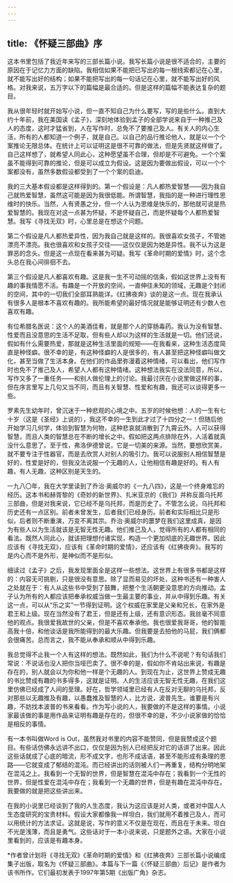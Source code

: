 ```yaml
---
---
---
```

title: 《怀疑三部曲》序
---

这本书里包括了我近年来写的三部长篇小说。我写长篇小说是很不适合的，主要的原因在于记忆力方面的缺陷。我相信如果不能把已写出的每一根线索都记在心里，就不能写出好的结构；如果不能把写出的每一句话记在心里，就不能写出好的风格。对我来说，五万字以下的篇幅是最合适的。但是这样的篇幅不能表达复杂的题目。

我从很年轻时就开始写小说，但一直不知自己为什么要写，写的是些什么。直到大约十年前，我在美国读《孟子》，深刻地体验到孟子的全部学说来自于一种推己及人的态度，这时才猛省到，人在写作时，总免不了要推己及人。有关人的内心生活，所有的人都知道一个例子，就是自己。以自己的品行推论他人，就是以一个个案推论无限总体。在统计上可以证明这是很不可靠的做法，但是先贤就这样做了。自己这样想了，就希望人同此心，这种愿望虽不合理，但却是不可避免。一个个案虽不能得到可靠的推论，但是可以成立为假设。这是因为要做出假设，可以一个个案都没有，虽然多数假设都受到了一个个案的启迪。

我的三大基本假设都是这样得到的。第一个假设是：凡人都热爱智慧——因为我自己就热爱智慧，虽然这可能是因为我很低能。所谓智慧，我指的是一种进行理性思维时的快乐。当然，人有贤愚之分，但一个人认为思维是快乐的，那他就可说是热爱智慧的。我现在对这一点甚为怀疑，不是怀疑自己，而是怀疑每个人都热爱智慧。我写《寻找无双》时，心里总是在想这个问题。

第二个假设是凡人都热爱异性，因为我自己就是这样的。我很喜欢女孩子，不管她漂亮不漂亮。我也很喜欢和女孩子交往——这仅仅是因为她是异性。我不认为这是罪恶的念头。但是这一点现在看来甚为可疑。我写《革命时期的爱情》时，这个念头总在我心间徘徊不去。

第三个假设是凡人都喜欢有趣。这是我一生不可动摇的信条，假如这世界上没有有趣的事我情愿不活。有趣是一个开放的空间，一直伸往未知的领域，无趣是个封闭的空间，其中的一切我们全部耳熟能详。《红拂夜奔》谈的是这一点。现在我承认有很多人是根本不喜欢有趣的。我所能希望的最好情况就是能够证明还有少数人也喜欢有趣。

有位希腊名医说：这个人的美酒佳肴，就是那个人的穿肠毒药。我认为没有智慧、性爱而且没意思的生活不足取，但有些人却以为这样的生活就是一切。他们还说，假如有什么需要热爱，那就是这种生活里面的规矩——在我看来，这种生活态度简直是种怪癖。很不幸的是，有这种怪癖的人是很多的，有人甚至把这种怪癖叫做文化，甚至当做了生活本身。在他们的作品里弥漫着这种情绪，可以看出，他们写作时也免不了推己及人，希望人人都有这种情绪。这种想法我实在没法同意，所以，写作又多了一重任务——和别人做伦理上的讨论。我最讨厌在小说里做这样的事，但在序言里写上几句又当不同，而且有关智慧、性爱和有趣，我还可以谈得更多一些。

罗素先生幼年时，曾沉迷于一种悲观的心境之中。五岁的时候他想：人的一生有七十岁（这是《圣经》上说的），我这不幸的一生到此才过了十四分之一！但随后他开始学习几何学，体验到智慧为何物，这种悲哀就消散到了九霄云外。人可以获得智慧，而且人类的智慧总在不断的增长之中。假如把这两点排除在外，人活着就真没什么意思了。至于性，弗洛伊德曾说，它是一切美的来源。当然，要想欣赏美，就不要专注于性器官，而是去欣赏人对别人的吸引力。我可以说服别人相信智慧是好的，性爱是好的，但我没法说服一个无趣的人，让他相信有趣是好的。有人有趣，有人无趣，这种区别是天生的。

一九八〇年，我在大学里读到了乔治·奥威尔的《一九八四》，这是一个终身难忘的经历。这本书和赫胥黎的《奇妙的新世界》、扎米亚京的《我们》并称反面乌托邦三部曲，但是对我来说，它已经不是乌托邦，而是历史了。不管怎么说，乌托邦和历史还有一点区别。前者未曾发生，后者我们已经身历。前者和实际相比只是形似，后者则不断重演，万变不离其宗。乔治·奥威尔的噩梦在我们这里成真，是因为有些人以为生活就该是无智无性无趣。他们推己及人，觉得所有的人都有相同的看法。既然人同此心，就该把理想付诸实现，构造一个更加彻底的无趣世界。因此应该有《寻找无双》，应该有《革命时期的爱情》，还应该有《红拂夜奔》。我写的是内心而不是外形，是神似而不是形似。

细读过《孟子》之后，我发现里面全是这样一些想法。这世界上有很多书都是这样的：内容无可挑剔，只是很没有意思。除了显而易见的坏处，这种书还有一种害人之处就在于：有人从这些书中受到了鼓舞，把整个生活朝更没意思的方向推动。孟子认为所有的人都应该把奉承权威当做一生最主要的事业，并从中得到乐趣。有关这一点，可以从“乐之实”一节得到证明。这个权威在家里是父亲和兄长，在家外是君王和上级。现在当然没有了君王，但是还有上级，还有意识形态。我丝毫不同意他的观点。我很爱我故世的父亲，但是不喜欢奉承他。我也很爱我哥哥，他的智能高我十倍，和他谈话是我所能得到的最大乐趣。但我要是去拍他的马屁，我们俩都会很痛苦。总而言之，我不能从奉承和顺从中得到乐趣。

我总觉得不止我一个人有这样的想法。既然如此，我们为什么不说呢？有句话我们常说：不说话也没人把你当哑巴卖了。很不幸的是，假如你不肯站出来说，有趣是存在的，别人就会以为你和他一样是个无趣的人。到现在为止，这世界上赞成无趣的书比赞成有趣的书多得多，这就是证明。人的生活应该无智无性无趣，在我们这里仿佛已经成了人间的至理。好在，哲学领域里已经有人在反对无聊的乌托邦，反对那些以无趣推及有趣，以愚蠢推及智慧的人，比方说，波普先生。谁要是有兴趣，不妨找本波普的书来看看。作为写小说的人，我要做的不是这样的事情。小说家最该做的事是用作品来证明有趣是存在的，但很不幸的是，不少小说家做的恰恰是相反的事情。

有一本书叫做Word is Out，虽然我对书里的内容不能赞同，但是我赞成这个题目。有些话仿佛永远讲不出口，仅仅是因为别人已经把反对它的话讲了出来。因此这些话就成了心底的暗流，形不成文字，也形不成话语，甚至不能形成有条理的思路——它就变成了郁结的混沌。而已经讲出的话则被人们一再重复，结构分明地架在混沌之上。我看到一个无智的世界，但是智慧在混沌中存在；我看到一个无性的世界，但是性爱在混沌中存在；我看到一个无趣的世界，但是有趣在混沌中存在。我要做的就是把这些讲出来。

在我的小说里已经谈到了我的人生态度，我认为这应该是对人类，或者对中国人人生态度研究的宝贵材料。假设大家都像我一样坦白，我们就用不着推己及人，而可以用统计的方法求证。这就是说，写作的意义不仅是在现在，而且在于未来。坦白不光是浅薄，而且是勇气。这些话对于一本小说来说，只是题外之语。大家在小说里看到的，应该是有趣本身。

*作者曾计划将《寻找无双》《革命时期的爱情》和《红拂夜奔》三部长篇小说编成集子出版，取名为《怀疑三部曲》。本篇与下一篇《〈怀疑三部曲〉后记》是作者为该书所作。它们最初发表于1997年第5期《出版广角》杂志。
